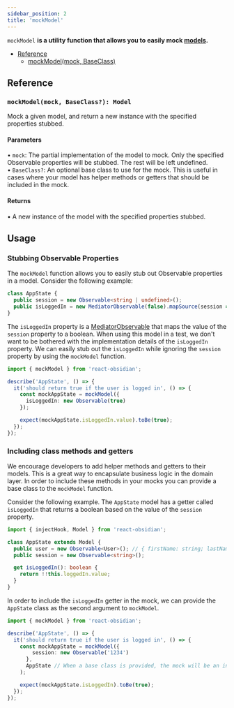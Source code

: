 ```yaml
---
sidebar_position: 2
title: 'mockModel'
---
```


`mockModel` **is a utility function that allows you to easily mock [models](/docs/reference/model).**

* [Reference](#reference)
  * [mockModel(mock, BaseClass)](#mockmodelmock-baseclass-model)

## Reference
### `mockModel(mock, BaseClass?): Model`
Mock a given model, and return a new instance with the specified properties stubbed.
#### Parameters
• `mock`: The partial implementation of the model to mock. Only the specified Observable properties will be stubbed. The rest will be left undefined. <br/>
• `BaseClass?`: An optional base class to use for the mock. This is useful in cases where your model has helper methods or getters that should be included in the mock. 
#### Returns
• A new instance of the model with the specified properties stubbed.

## Usage
### Stubbing Observable Properties
The `mockModel` function allows you to easily stub out Observable properties in a model. Consider the following example:

```ts
class AppState {
  public session = new Observable<string | undefined>();
  public isLoggedIn = new MediatorObservable(false).mapSource(session => !!session);
}
```

The `isLoggedIn` property is a [MediatorObservable](/docs/reference/mediatorObservable) that maps the value of the `session` property to a boolean. When using this model in a test, we don't want to be bothered with the implementation details of the `isLoggedIn` property. We can easily stub out the `isLoggedIn` while ignoring the `session` property by using the `mockModel` function.

```ts
import { mockModel } from 'react-obsidian';

describe('AppState', () => {
  it('should return true if the user is logged in', () => {
    const mockAppState = mockModel({
      isLoggedIn: new Observable(true)
    });

    expect(mockAppState.isLoggedIn.value).toBe(true);
  });
});
```

### Including class methods and getters
We encourage developers to add helper methods and getters to their models. This is a great way to encapsulate business logic in the domain layer. In order to include these methods in your mocks you can provide a base class to the `mockModel` function.

Consider the following example. The `AppState` model has a getter called `isLoggedIn` that returns a boolean based on the value of the `session` property.

```ts
import { injectHook, Model } from 'react-obsidian';

class AppState extends Model {
  public user = new Observable<User>(); // { firstName: string; lastName: string;}
  public session = new Observable<string>();

  get isLoggedIn(): boolean {
    return !!this.loggedIn.value;
  }
}
```

In order to include the `isLoggedIn` getter in the mock, we can provide the `AppState` class as the second argument to `mockModel`.

```ts
import { mockModel } from 'react-obsidian';

describe('AppState', () => {
  it('should return true if the user is logged in', () => {
    const mockAppState = mockModel({
        session: new Observable('1234')
      },
      AppState // When a base class is provided, the mock will be an instance of that class.
    );

    expect(mockAppState.isLoggedIn).toBe(true);
  });
});
```